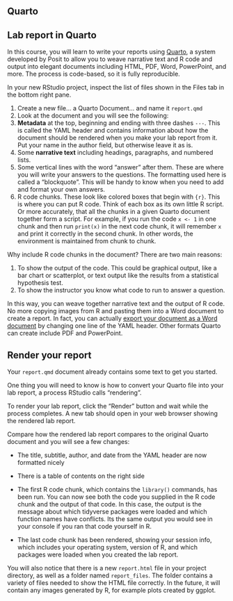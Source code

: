 ## Quarto

## Lab report in Quarto

In this course, you will learn to write your reports using [Quarto](https://quarto.org/), a system developed by Posit to allow you to weave narrative text and R code and output into elegant documents including HTML, PDF, Word, PowerPoint, and more. The process is code-based, so it is fully reproducible.

In your new RStudio project, inspect the list of files shown in the Files tab in the bottom right pane.

1.  Create a new file... a Quarto Document... and name it `report.qmd`
2.  Look at the document and you will see the following:
3.  **Metadata** at the top, beginning and ending with three dashes `---`. This is called the YAML header and contains information about how the document should be rendered when you make your lab report from it. Put your name in the author field, but otherwise leave it as is.
4.  Some **narrative text** including headings, paragraphs, and numbered lists.
5.  Some vertical lines with the word "answer" after them. These are where you will write your answers to the questions. The formatting used here is called a "blockquote". This will be handy to know when you need to add and format your own answers.
6.  R code chunks. These look like colored boxes that begin with `{r}`. This is where you can put R code. Think of each box as its own little R script. Or more accurately, that all the chunks in a given Quarto document together form a script. For example, if you run the code `x <- 1` in one chunk and then run `print(x)` in the next code chunk, it will remember `x` and print it correctly in the second chunk. In other words, the environment is maintained from chunk to chunk.

Why include R code chunks in the document? There are two main reasons:

1.  To show the output of the code. This could be graphical output, like a bar chart or scatterplot, or text output like the results from a statistical hypothesis test.
2.  To show the instructor you know what code to run to answer a question.

In this way, you can weave together narrative text and the output of R code. No more copying images from R and pasting them into a Word document to create a report. In fact, you can actually [export your document as a Word document](https://quarto.org/docs/output-formats/ms-word.html) by changing one line of the YAML header. Other formats Quarto can create include PDF and PowerPoint.

## Render your report

Your `report.qmd` document already contains some text to get you started.

One thing you will need to know is how to convert your Quarto file into your lab report, a process RStudio calls "rendering".

To render your lab report, click the "Render" button and wait while the process completes. A new tab should open in your web browser showing the rendered lab report.

Compare how the rendered lab report compares to the original Quarto document and you will see a few changes:

-   The title, subtitle, author, and date from the YAML header are now formatted nicely

-   There is a table of contents on the right side

-   The first R code chunk, which contains the `library()` commands, has been run. You can now see both the code you supplied in the R code chunk and the output of that code. In this case, the output is the message about which tidyverse packages were loaded and which function names have conflicts. Its the same output you would see in your console if you ran that code yourself in R.

-   The last code chunk has been rendered, showing your session info, which includes your operating system, version of R, and which packages were loaded when you created the lab report.

You will also notice that there is a new `report.html` file in your project directory, as well as a folder named `report_files`. The folder contains a variety of files needed to show the HTML file correctly. In the future, it will contain any images generated by R, for example plots created by ggplot.
